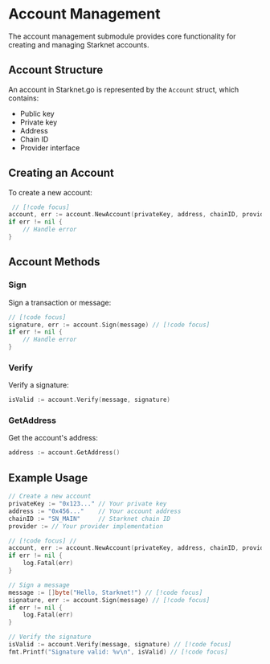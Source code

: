 # Account Management

The account management submodule provides core functionality for creating and managing Starknet accounts.

## Account Structure

An account in Starknet.go is represented by the `Account` struct, which contains:

- Public key
- Private key
- Address
- Chain ID
- Provider interface

## Creating an Account

To create a new account:

```go 
 // [!code focus] 
account, err := account.NewAccount(privateKey, address, chainID, provider) // [!code focus]
if err != nil {
    // Handle error
}
```

## Account Methods

### Sign

Sign a transaction or message:

```go
// [!code focus]
signature, err := account.Sign(message) // [!code focus]
if err != nil {
    // Handle error
}
```

### Verify

Verify a signature:

```go
isValid := account.Verify(message, signature)
```

### GetAddress

Get the account's address:

```go
address := account.GetAddress()
```

## Example Usage

```go
// Create a new account
privateKey := "0x123..." // Your private key
address := "0x456..."    // Your account address
chainID := "SN_MAIN"     // Starknet chain ID
provider := // Your provider implementation

// [!code focus] //
account, err := account.NewAccount(privateKey, address, chainID, provider) // [!code focus]
if err != nil {
    log.Fatal(err)
}

// Sign a message
message := []byte("Hello, Starknet!") // [!code focus]
signature, err := account.Sign(message) // [!code focus]
if err != nil {
    log.Fatal(err)
}

// Verify the signature
isValid := account.Verify(message, signature) // [!code focus]
fmt.Printf("Signature valid: %v\n", isValid) // [!code focus]
``` 